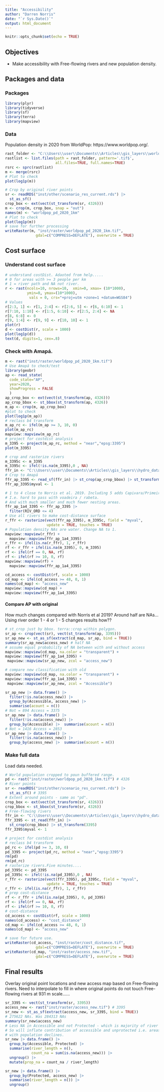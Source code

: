 ```yaml
---
title: "Accessibility"
author: "Darren Norris"
date: "`r Sys.Date()`"
output: html_document
---
```


```r
knitr::opts_chunk$set(echo = TRUE)
```

## Objectives

 - Make accessibility with Free-flowing rivers and new population density.
 
## Packages and data

### Packages
```r
library(plyr)
library(tidyverse)
library(sf)
library(terra)
library(mapview)
```

### Data
Population density in 2020 from WorldPop: https://www.worldpop.org/.
```r
rast_folder <- "C:\\Users\\user\\Documents\\Articles\\gis_layers\\world_pop"
rastlist <- list.files(path = rast_folder, pattern='.tif$', 
                       all.files=TRUE, full.names=TRUE)
rsrc <- sprc(rastlist)
m <- merge(rsrc)
# Plot to check
plot(log1p(m))

# Crop by original river points
sr <- readRDS("inst/other/scenario_res_current.rds") |> 
  st_as_sf()
crop_box <- ext(vect(st_transform(sr, 4326)))
m <- crop(m, crop_box, snap = "out")
names(m) <- "worldpop_pd_2020_1km"
# Plot to check
plot(log1p(m))
# save for further processing
writeRaster(m, "inst/raster/worldpop_pd_2020_1km.tif", 
              gdal=c("COMPRESS=DEFLATE"), overwrite = TRUE)
```

## Cost surface

### Understand cost surface

```r
# understand costDist. Adaoted from help.....
# 0 for areas with >= 3 people per km
# 1 = river path and NA not river.
r <- rast(ncols=10, nrows=10,  xmin=0, xmax= (10*1000), 
          ymin=0, ymax=(10*1000), 
		   vals = 0, crs="+proj=utm +zone=1 +datum=WGS84")
# Values
r[2:3, 1] <- r[1, 2:4] <- r[2:6, 5] <- r[6, 6:10] <- 1
r[7:10, 1:10] <- r[1:5, 6:10] <- r[2:5, 2:4] <- NA
r[8, 6:8] <- 0
r[9, 1:4] <- r[9, 9] <- r[10, 10] <- 1
plot(r)
d <- costDist(r, scale = 1000)
plot(log1p(d))
text(d, digits=1, cex=.8)

```

### Check with Amapá.
```r
m <- rast("inst/raster/worldpop_pd_2020_1km.tif")
# Use Amapá to check/test
library(geobr)
ap <- read_state(
  code_state="AP",
  year=2020,
  showProgress = FALSE
  )
ap_crop_box <- ext(vect(st_transform(ap, 4326)))
ap_crop_bbox <- st_bbox(st_transform(ap, 4326))
m_ap <- crop(m, ap_crop_box)
#plot to check
plot(log1p(m_ap))
# reclass b4 transform
m_ap_rc <- ifel(m_ap >= 3, 10, 0)
plot(m_ap_rc)
mapview::mapview(m_ap_rc)
# project for costdist analysis
m_3395 <- project(m_ap_rc, method = "near","epsg:3395")
plot(m_3395)

# crop and rasterize rivers
m_3395c <- m_3395
m_3395c <- ifel(!is.na(m_3395),0 , NA)
ffr_in <- "C:\\Users\\user\\Documents\\Articles\\gis_layers\\hydro_data\\sa_FFR_river_v1\\sa_FFR_river_v1.shp"
# Crop to Amapá
ffr_ap_3395 <- read_sf(ffr_in) |> st_crop(ap_crop_bbox) |> st_transform(3395)
ffr_ap_3395$myval <- 1

# 1 to 4 close to Norris et al. 2019. Including 5 adds Capivara/Primeiro Braco
# I.e. hard to pass with voadeira / rabeta. 
# And with much smaller and much fewer nesting areas.
ffr_ap_1a4_3395 <- ffr_ap_3395 |> 
  filter(RIV_ORD <= 4)
# Use all rivers to make cost-distance surface
r_ffr <- rasterize(vect(ffr_ap_3395), m_3395c, field = "myval", 
                   update = TRUE, touches = TRUE)
# Population density NAs are water. Change NA to 1.
mapview::mapview(r_ffr) + 
  mapview::mapview(ffr_ap_1a4_3395)
r_ffr <- ifel(is.na(r_ffr), 1, r_ffr)
rf <- r_ffr + ifel(is.na(m_3395), 0, m_3395)
rf <- ifel(rf == 0, NA, rf)
rf <- ifel(rf >= 10, 0, rf)
mapview::mapview(rf) + 
  mapview::mapview(ffr_ap_1a4_3395)

cd_access <- costDist(rf, scale = 1000)
cd_map <- ifel(cd_access >= 48, 0, 1)
names(cd_map) <- "access_new"
mapview::mapview(cd_map) +
mapview::mapview(ffr_ap_1a4_3395)

```

#### Compare AP with original

How much changes compared with Norris et al 2019? Around half are NAs...
Using river order 1 - 4 or 1 - 5 changes results how??

```r
# st_crop just by bbox. terra::crop within polygon.
sr_ap <- crop(vect(sr), vect(st_transform(ap, 3395)))
sr_ap_new <- st_as_sf(extract(cd_map, sr_ap, bind = TRUE))
summary(sr_ap_new$access_new) # half NA
# assume equal probability of NA between with and without access
mapview::mapview(cd_map, na.color = "transparent") +
mapview::mapview(ffr_ap_1a4_3395) + 
 mapview::mapview(sr_ap_new, zcol = "access_new") 

# compare new classification with old
mapview::mapview(cd_map, na.color = "transparent") +
mapview::mapview(ffr_ap_1a4_3395) + 
 mapview::mapview(sr_ap_new, zcol = "Accessible") 

sr_ap_new |> data.frame() |> 
  filter(!is.na(access_new)) |> 
  group_by(Accessible, access_new) |> 
  summarise(acount = n())
# Not = 894 Access = 3375
sr_ap_new |> data.frame() |> 
  filter(!is.na(access_new)) |> 
  group_by(Accessible) |>  summarise(acount = n())
# Not = 1416 Access = 2853
sr_ap_new |> data.frame() |> 
  filter(!is.na(access_new)) |> 
  group_by(access_new) |>  summarise(acount = n())
```


### Make full data
Load data needed.
```r
# World population cropped to poun buffered range.
pd <- rast("inst/raster/worldpop_pd_2020_1km.tif") # 4326
# River points
sr <- readRDS("inst/other/scenario_res_current.rds") |> 
  st_as_sf() # 3395
# Extent around points - same as "pd".
crop_box <- ext(vect(st_transform(sr, 4326)))
crop_bbox <- st_bbox(st_transform(sr, 4326))
# Free-flowing rivers
ffr_in <- "C:\\Users\\user\\Documents\\Articles\\gis_layers\\hydro_data\\sa_FFR_river_v1\\sa_FFR_river_v1.shp"
ffr_3395 <- st_read(ffr_in) |> 
  st_crop(crop_bbox) |> st_transform(3395)
ffr_3395$myval <- 1
```


```r
# project for costdist analysis
# reclass b4 transform
pd_rc <- ifel(pd >= 3, 10, 0)
pd_3395 <- project(pd_rc, method = "near","epsg:3395")
rm(pd)
rm(pd_rc)
# rasterize rivers.Five minutes....
pd_3395c <- pd_3395
pd_3395c <- ifel(!is.na(pd_3395),0 , NA)
r_ffr <- rasterize(vect(ffr_3395), pd_3395c, field = "myval", 
                   update = TRUE, touches = TRUE)
r_ffr <- ifel(is.na(r_ffr), 1, r_ffr)
# prep cost-distance
rf <- r_ffr + ifel(is.na(pd_3395), 0, pd_3395)
rf <- ifel(rf == 0, NA, rf)
rf <- ifel(rf >= 10, 0, rf) 
# cost-distance
cd_access <- costDist(rf, scale = 1000)
names(cd_access) <- "cost_distance"
cd_map <- ifel(cd_access >= 48, 0, 1)
names(cd_map) <- "access_new"

# save for future use.
writeRaster(cd_access, "inst/raster/cost_distance.tif", 
              gdal=c("COMPRESS=DEFLATE"), overwrite = TRUE)
writeRaster(cd_map, "inst/raster/access_new.tif", 
              gdal=c("COMPRESS=DEFLATE"), overwrite = TRUE)
```

## Final results

Overlay original point locations and new access map based on Free-flowing rivers.
Need to interpolate to fill in where original points do not touch 
Free-flowing rivers at 931 m scale......

```r
sr_3395 <- vect(st_transform(sr, 3395))
access_new <- rast("inst/raster/access_new.tif") # 3395
sr_new <- st_as_sf(extract(access_new, sr_3395, bind = TRUE))
# 275622 NAs. Was 284313 NAs
summary(sr_new$access_new)
# Less NA in Accessible and not Protected - which is majority of river lengths.
# So will inflate contribution of accessible and unprotected i.e. areas 
# with population declines.
sr_new |> data.frame() |> 
  group_by(Accessible, Protected) |> 
  summarise(river_length = n(), 
            count_na = sum(is.na(access_new))) |> 
  ungroup() |> 
  mutate(prop_na = count_na / river_length)

sr_new |> data.frame() |> 
  group_by(Protected, access_new) |> 
  summarise(river_length = n()) |> 
  ungroup()
```


